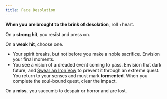 ```yaml
---
title: Face Desolation
---
```


**When you are brought to the brink of desolation**, roll +heart.

On a **strong hit**, you resist and press on.

On a **weak hit**, choose one.

- Your spirit breaks, but not before you make a noble sacrifice. Envision your final moments.
- You see a vision of a dreaded event coming to pass. Envision that dark future, and [Swear an Iron Vow](starforged/moves/quest/swear_an_iron_vow) to prevent it through an extreme quest. You return to your senses and must mark **tormented**. When you complete the soul-bound quest, clear the impact.

On a **miss**, you succumb to despair or horror and are lost.
